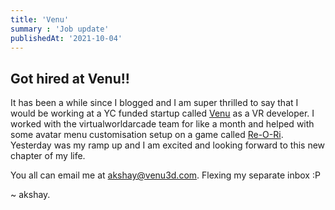 ```yaml
---
title: 'Venu'
summary : 'Job update'
publishedAt: '2021-10-04'
---
```


## Got hired at Venu!!

It has been a while since I blogged and I am super thrilled to say that I would be working at a YC funded startup called [Venu](https://www.venu3d.com/) as a VR developer. I worked with the virtualworldarcade team for like a month and helped with some avatar menu customisation setup on a game called [Re-O-Ri](https://store.steampowered.com/app/958750/ReORi/). Yesterday was my ramp up and I am excited and looking forward to this new chapter of my life.

You all can email me at akshay@venu3d.com. Flexing my separate inbox :P

~ akshay.
